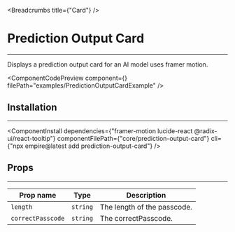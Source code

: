 
<Breadcrumbs title={"Card"} />

# Prediction Output Card

---

Displays a prediction output card for an AI model uses framer motion.

<ComponentCodePreview
  component={<PredictionOutputCardExample />}
  filePath="examples/PredictionOutputCardExample"
/>

## Installation

---

<ComponentInstall
  dependencies={"framer-motion lucide-react @radix-ui/react-tooltip"}
  componentFilePath={"core/prediction-output-card"}
  cli={"npx empire@latest add prediction-output-card"}
/>

## Props

---

| Prop name          | Type     | Description                            |
| ------------------ | -------- | -------------------------------------- |
| `length`           | `string` | The length of the passcode.            |
| `correctPasscode`  | `string` | The correctPasscode.                   |
